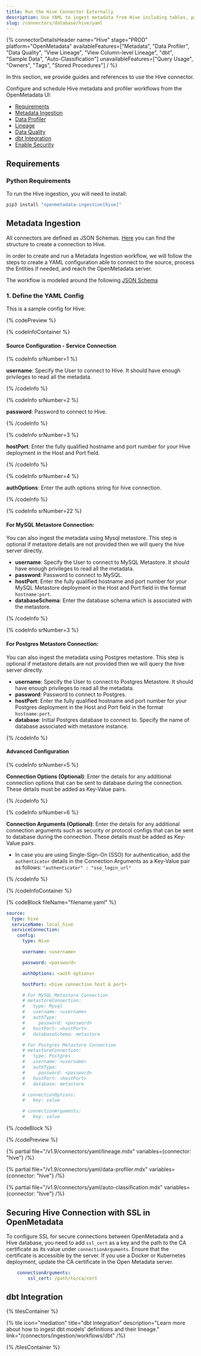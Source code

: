 ```yaml
---
title: Run the Hive Connector Externally
description: Use YAML to ingest metadata from Hive including tables, partitions, and schema structure for governance and discovery.
slug: /connectors/database/hive/yaml
---
```









{% connectorDetailsHeader
name="Hive"
stage="PROD"
platform="OpenMetadata"
availableFeatures=["Metadata", "Data Profiler", "Data Quality", "View Lineage", "View Column-level Lineage", "dbt", "Sample Data", "Auto-Classification"]
unavailableFeatures=["Query Usage", "Owners", "Tags", "Stored Procedures"]
/ %}

In this section, we provide guides and references to use the Hive connector.

Configure and schedule Hive metadata and profiler workflows from the OpenMetadata UI:
- [Requirements](#requirements)
- [Metadata Ingestion](#metadata-ingestion)
- [Data Profiler](#data-profiler)
- [Lineage](#lineage)
- [Data Quality](#data-quality)
- [dbt Integration](#dbt-integration)
- [Enable Security](#securing-hive-connection-with-ssl-in-openmetadata)

<ExternalIngestionDeployment />

## Requirements

### Python Requirements

<PythonRequirements />

To run the Hive ingestion, you will need to install:

```bash
pip3 install "openmetadata-ingestion[hive]"
```

## Metadata Ingestion

All connectors are defined as JSON Schemas.
[Here](https://github.com/open-metadata/OpenMetadata/blob/main/openmetadata-spec/src/main/resources/json/schema/entity/services/connections/database/hiveConnection.json)
you can find the structure to create a connection to Hive.

In order to create and run a Metadata Ingestion workflow, we will follow
the steps to create a YAML configuration able to connect to the source,
process the Entities if needed, and reach the OpenMetadata server.

The workflow is modeled around the following
[JSON Schema](https://github.com/open-metadata/OpenMetadata/blob/main/openmetadata-spec/src/main/resources/json/schema/metadataIngestion/workflow.json)

### 1. Define the YAML Config

This is a sample config for Hive:

{% codePreview %}

{% codeInfoContainer %}

#### Source Configuration - Service Connection

{% codeInfo srNumber=1 %}

**username**: Specify the User to connect to Hive. It should have enough privileges to read all the metadata.

{% /codeInfo %}

{% codeInfo srNumber=2 %}

**password**: Password to connect to Hive.

{% /codeInfo %}

{% codeInfo srNumber=3 %}

**hostPort**: Enter the fully qualified hostname and port number for your Hive deployment in the Host and Port field.

{% /codeInfo %}

{% codeInfo srNumber=4 %}

**authOptions**: Enter the auth options string for hive connection.

{% /codeInfo %}


{% codeInfo srNumber=22 %}

#### For MySQL Metastore Connection:
You can also ingest the metadata using Mysql metastore. This step is optional if metastore details are not provided then we will query the hive server directly.

- **username**: Specify the User to connect to MySQL Metastore. It should have enough privileges to read all the metadata.
- **password**: Password to connect to MySQL.
- **hostPort**: Enter the fully qualified hostname and port number for your MySQL Metastore deployment in the Host and Port field in the format `hostname:port`.
- **databaseSchema**: Enter the database schema which is associated with the metastore.

{% /codeInfo %}

{% codeInfo srNumber=3 %}

#### For Postgres Metastore Connection:

You can also ingest the metadata using Postgres metastore. This step is optional if metastore details are not provided then we will query the hive server directly.

- **username**: Specify the User to connect to Postgres Metastore. It should have enough privileges to read all the metadata.
- **password**: Password to connect to Postgres.
- **hostPort**: Enter the fully qualified hostname and port number for your Postgres deployment in the Host and Port field in the format `hostname:port`.
- **database**: Initial Postgres database to connect to. Specify the name of database associated with metastore instance.

{% /codeInfo %}


<SourceConfigDef />

<IngestionSinkDef />

<WorkflowConfigDef />

#### Advanced Configuration

{% codeInfo srNumber=5 %}

**Connection Options (Optional)**: Enter the details for any additional connection options that can be sent to database during the connection. These details must be added as Key-Value pairs.

{% /codeInfo %}

{% codeInfo srNumber=6 %}

**Connection Arguments (Optional)**: Enter the details for any additional connection arguments such as security or protocol configs that can be sent to database during the connection. These details must be added as Key-Value pairs.

- In case you are using Single-Sign-On (SSO) for authentication, add the `authenticator` details in the Connection Arguments as a Key-Value pair as follows: `"authenticator" : "sso_login_url"`

{% /codeInfo %}

{% /codeInfoContainer %}

{% codeBlock fileName="filename.yaml" %}


```yaml {% isCodeBlock=true %}
source:
  type: hive
  serviceName: local_hive
  serviceConnection:
    config:
      type: Hive
```
```yaml {% srNumber=1 %}
      username: <username>
```
```yaml {% srNumber=2 %}
      password: <password>
```
```yaml {% srNumber=3 %}
      authOptions: <auth options>
```
```yaml {% srNumber=4 %}
      hostPort: <hive connection host & port>
```

```yaml {% srNumber=22 %}
      # For MySQL Metastore Connection
      # metastoreConnection:
      #   type: Mysql
      #   username: <username>
      #   authType:
      #     password: <password>
      #   hostPort: <hostPort>
      #   databaseSchema: metastore

```
```yaml {% srNumber=23 %}
      # For Postgres Metastore Connection
      # metastoreConnection:
      #   type: Postgres
      #   username: <username>
      #   authType:
      #     password: <password>
      #   hostPort: <hostPort>
      #   database: metastore
```
```yaml {% srNumber=5 %}
      # connectionOptions:
      #   key: value
```
```yaml {% srNumber=6 %}
      # connectionArguments:
      #   key: value
```

<SourceConfig />

<IngestionSink />

<WorkflowConfig />
{% /codeBlock %}

{% /codePreview %}

<IngestionCli />

{% partial file="/v1.9/connectors/yaml/lineage.mdx" variables={connector: "hive"} /%}

{% partial file="/v1.9/connectors/yaml/data-profiler.mdx" variables={connector: "hive"} /%}

{% partial file="/v1.9/connectors/yaml/auto-classification.mdx" variables={connector: "hive"} /%}

<DataQuality />

## Securing Hive Connection with SSL in OpenMetadata

To configure SSL for secure connections between OpenMetadata and a Hive database, you need to add `ssl_cert` as a key and the path to the CA certificate as its value under `connectionArguments`. Ensure that the certificate is accessible by the server. If you use a Docker or Kubernetes deployment, update the CA certificate in the Open Metadata server.

```yaml
    connectionArguments:
        ssl_cert: /path/to/ca/cert
```

## dbt Integration

{% tilesContainer %}

{% tile
  icon="mediation"
  title="dbt Integration"
  description="Learn more about how to ingest dbt models' definitions and their lineage."
  link="/connectors/ingestion/workflows/dbt" /%}

{% /tilesContainer %}
